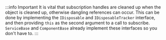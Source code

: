 :::info Important
It is vital that subscription handles are cleaned up when the object is cleaned up, otherwise dangling references can occur. This can be done by implementing the `IDisposable` and `IDisposableTracker` interface, and then providing `this` as the second argument to a call to subscribe. `ServiceBase` and `ComponentBase` already implement these interfaces so you don't have to.
:::
